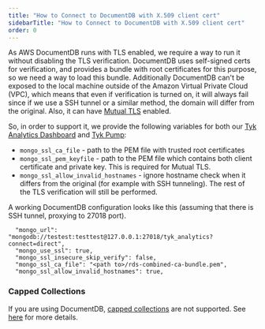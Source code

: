 ```yaml
---
title: "How to Connect to DocumentDB with X.509 client cert"
sidebarTitle: "How to Connect to DocumentDB with X.509 client cert"
order: 0
---
```


As AWS DocumentDB runs with TLS enabled, we require a way to run it without disabling the TLS verification.
DocumentDB uses self-signed certs for verification, and provides a bundle with root certificates for this purpose, so we need a way to load this bundle.
Additionally DocumentDB can't be exposed to the local machine outside of the Amazon Virtual Private Cloud (VPC), which means that even if verification is turned on, it will always fail since if we use a SSH tunnel or a similar method, the domain will differ from the original. Also, it can have [Mutual TLS](/api-management/authentication-authorization#enable-mutual-tls) enabled.

So, in order to support it, we provide the following variables for both our [Tyk Analytics Dashboard](/tyk-dashboard/configuration) and [Tyk Pump](/tyk-pump/configuration):

* `mongo_ssl_ca_file` - path to the PEM file with trusted root certificates
* `mongo_ssl_pem_keyfile` - path to the PEM file which contains both client certificate and private key. This is required for Mutual TLS.
* `mongo_ssl_allow_invalid_hostnames` - ignore hostname check when it differs from the original (for example with SSH tunneling). The rest of the TLS verification will still be performed.


A working DocumentDB configuration looks like this (assuming that there is SSH tunnel, proxying to 27018 port).

```{.json}
  "mongo_url": "mongodb://testest:testtest@127.0.0.1:27018/tyk_analytics?connect=direct",
  "mongo_use_ssl": true,
  "mongo_ssl_insecure_skip_verify": false,
  "mongo_ssl_ca_file": "<path to>/rds-combined-ca-bundle.pem",
  "mongo_ssl_allow_invalid_hostnames": true,
```

### Capped Collections

If you are using DocumentDB, [capped collections](/tyk-stack/tyk-manager/analytics/capping-analytics-data-storage) are not supported. See [here](https://docs.aws.amazon.com/documentdb/latest/developerguide/mongo-apis.html) for more details.
